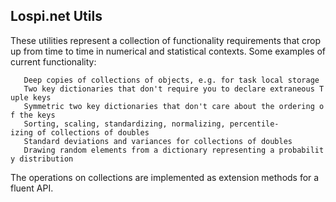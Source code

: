 == Lospi.net Utils ==
These utilities represent a collection of functionality requirements that crop up from time to time in numerical and statistical contexts. Some examples of current functionality:

    Deep copies of collections of objects, e.g. for task local storage
    Two key dictionaries that don't require you to declare extraneous Tuple keys
    Symmetric two key dictionaries that don't care about the ordering of the keys
    Sorting, scaling, standardizing, normalizing, percentile-izing of collections of doubles
    Standard deviations and variances for collections of doubles
    Drawing random elements from a dictionary representing a probability distribution

The operations on collections are implemented as extension methods for a fluent API.
